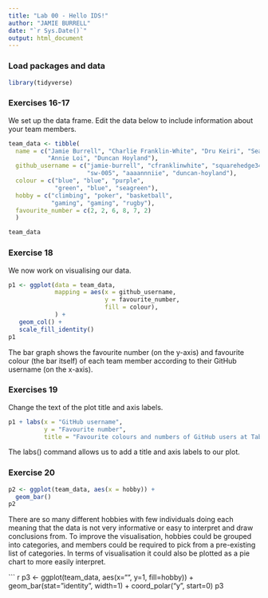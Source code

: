 ```yaml
---
title: "Lab 00 - Hello IDS!"
author: "JAMIE BURRELL"
date: "`r Sys.Date()`"
output: html_document
---
```


### Load packages and data

```r
library(tidyverse) 
```

### Exercises 16-17

We set up the data frame. Edit the data below to include information about your team members.

```r
team_data <- tibble(
  name = c("Jamie Burrell", "Charlie Franklin-White", "Dru Keiri", "Sean Wang", 
           "Annie Loi", "Duncan Hoyland"),
  github_username = c("jamie-burrell", "cfranklinwhite", "squarehedge34", 
                      "sw-005", "aaaannniie", "duncan-hoyland"), 
  colour = c("blue", "blue", "purple", 
             "green", "blue", "seagreen"),
  hobby = c("climbing", "poker", "basketball", 
            "gaming", "gaming", "rugby"),
  favourite_number = c(2, 2, 6, 8, 7, 2)
  )

team_data
```

### Exercise 18

We now work on visualising our data. 

```r
p1 <- ggplot(data = team_data, 
             mapping = aes(x = github_username, 
                           y = favourite_number,
                           fill = colour), 
             ) +
   geom_col() +
   scale_fill_identity()
p1
```

The bar graph shows the favourite number (on the y-axis) and favourite colour (the bar itself) of each team member according to their GitHub username (on the x-axis).


### Exercises 19

Change the text of the plot title and axis labels.

```r
p1 + labs(x = "GitHub username", 
          y = "Favourite number",
          title = "Favourite colours and numbers of GitHub users at Table 5")
```

The labs() command allows us to add a title and axis labels to our plot.

### Exercise 20

```r
p2 <- ggplot(team_data, aes(x = hobby)) +
  geom_bar()
p2
```

There are so many different hobbies with few individuals doing each meaning that the data is not very informative or easy to interpret and draw conclusions from. To improve the visualisation, hobbies could be grouped into categories, and members could be required to pick from a pre-existing list of categories. In terms of visualisation it could also be plotted as a pie chart to more easily interpret.

``` r
p3 <- ggplot(team_data, aes(x="", y=1, fill=hobby)) +
  geom_bar(stat="identity", width=1) +
  coord_polar("y", start=0)
p3